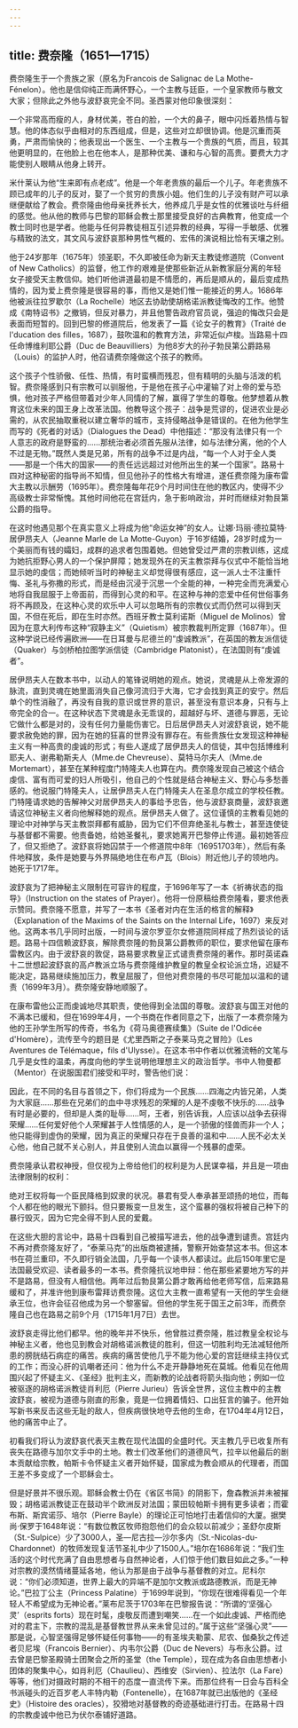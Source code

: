 ```yaml
---
---
---
```

title: 费奈隆（1651—1715）
---




费奈隆生于一个贵族之家（原名为Francois de Salignac de La Mothe-Fénelon）。他也是信仰纯正而满怀野心，一个主教与廷臣，一个皇家教师与散文大家；但除此之外他与波舒哀完全不同。圣西蒙对他印象很深刻：

一个非常高而瘦的人，身材优美，苍白的脸，一个大的鼻子，眼中闪烁着热情与智慧。他的体态似乎由相对的东西组成，但是，这些对立却很协调。他是沉重而英勇，严肃而愉快的；他表现出一个医生、一个主教与一个贵族的气质，而且，较其他更明显的，在他脸上也在他本人，是那种优美、谦和与心智的高贵。要费大力才能使别人眼睛从他身上转开。



米什莱认为他“生来即有点老成”。他是一个年老贵族的最后一个儿子。年老贵族不顾已成年的儿子的反对，娶了一个贫穷的贵族小姐。他们生的儿子没有财产可以承继便献给了教会。费奈隆由他母亲抚养长大，他养成几乎是女性的优雅谈吐与纤细的感觉。他从他的教师与巴黎的耶稣会教士那里接受良好的古典教育，他变成一个教士同时也是学者。他能与任何异教徒相互引述异教的经典，写得一手敏感、优雅与精致的法文，其文风与波舒哀那种男性气概的、宏伟的演说相比恰有天壤之别。

他于24岁那年（1675年）领圣职，不久即被任命为新天主教徒修道院（Convent of New Catholics）的监督，他工作的艰难是使那些新近从新教家庭分离的年轻女子接受天主教信仰。她们听他讲道最初是不情愿的，再后是顺从的，最后变成热情的，因为爱上费奈隆是很容易的事，而他又是她们惟一能接近的男人。1686年他被派往拉罗歇尔（La Rochelle）地区去协助使胡格诺派教徒悔改的工作。他赞成《南特诏书》之撤销，但反对暴力，并且他警告政府官员说，强迫的悔改只会是表面而短暂的。回到巴黎的修道院后，他发表了一篇《论女子的教育》（Traité de l'ducation des filles，1687），鼓吹温和的教育方法，非常近似卢梭。当路易十四任命博维利耶公爵（Duc de Beauvilliers）为他8岁大的孙子勃艮第公爵路易（Louis）的监护人时，他召请费奈隆做这个孩子的教师。

这个孩子个性骄傲、任性、热情，有时蛮横而残忍，但有精明的头脑与活泼的机智。费奈隆感到只有宗教可以驯服他，于是他在孩子心中灌输了对上帝的爱与恐惧，他对孩子严格但带着对少年人同情的了解，赢得了学生的尊敬。他梦想着从教育这位未来的国王身上改革法国。他教导这个孩子：战争是荒谬的，促进农业是必需的，从农民抽取重税以建立奢华的城市，支持侵略战争是错误的。在他为他学生而写的《死者的对话》（Dialogues the Dead）中他描述：“那没有法律只有一个人意志的政府是野蛮的……那统治者必须首先服从法律，如与法律分离，他的个人不过是无物。”既然人类是兄弟，所有的战争不过是内战，“每一个人对于全人类——那是一个伟大的国家——的责任远远超过对他所出生的某一个国家”。路易十四对这种秘密的指导尚不知情，但见他孙子的性格大有增进，遂任费奈隆为康布雷大主教以示酬劳（1695年）。费奈隆每年花9个月时间住在他的教区内，使得不少高级教士非常惭愧。其他时间他花在宫廷内，急于影响政治，并时而继续对勃艮第公爵的指导。

在这时他遇见那个在真实意义上将成为他“命运女神”的女人。让娜·玛丽·德拉莫特·居伊昂夫人（Jeanne Marle de La Motte-Guyon）于16岁结婚，28岁时成为一个美丽而有钱的孀妇，成群的追求者包围着她。但她曾受过严肃的宗教训练，这成为她抗拒野心男人的一个保护屏障；她发现外在的天主教崇拜与仪式中不能恰当地显示她的虔信；而她倾听当时的神秘主义却觉得很有感应，这一派人士不注重忏悔、圣礼与弥撒的形式，而是经由沉浸于沉思一个全能的神，一种完全而充满爱心地将自我屈服于上帝面前，而得到心灵的和平。在这种与神的恋爱中任何世俗事务将不再顾及，在这种心灵的欢乐中人可以忽略所有的宗教仪式而仍然可以得到天国，不但在死后，即在生时亦然。西班牙教士莫利诺斯（Miguel de Molinos）曾因为在意大利传布这种“寂静主义”（Quietism）被宗教裁判所定罪（1687年）。但这种学说已经传遍欧洲——在日耳曼与尼德兰的“虔诚教派”，在英国的教友派信徒（Quaker）与剑桥柏拉图学派信徒（Cambridge Platonist），在法国则有“虔诚者”。

居伊昂夫人在数本书中，以动人的笔锋说明她的观点。她说，灵魂是从上帝发源的脉流，直到灵魂在她里面消失自己像河流归于大海，它才会找到真正的安宁。然后单个的性消融了，再没有自我的意识或世界的意识，甚至没有意识本身，只有与上帝完全的合一。在这种状态下灵魂是永无乖误的，超越好与坏、道德与罪恶，无论它做什么都是对的，没有任何力量能伤害它。日后居伊昂夫人对波舒哀说，她不能要求赦免她的罪，因为在她的狂喜的世界没有罪存在。有些贵族仕女发现这种神秘主义有一种高贵的虔诚的形式；有些人遂成了居伊昂夫人的信徒，其中包括博维利耶夫人、谢弗勒斯夫人（Mme.de Chevreuse）、莫特马尔夫人（Mme.de Mortemart），甚至在某种程度门特隆夫人也算在内。费奈隆发现自己被这个结合虔信、富有而可爱的妇人所吸引，他自己的个性就是结合神秘主义、野心与多愁善感的。他说服门特隆夫人，让居伊昂夫人在门特隆夫人在圣息尔成立的学校任教。门特隆请求她的告解神父对居伊昂夫人的事给予忠告，他与波舒哀商量，波舒哀邀请这位神秘主义者向他解释她的观点。居伊昂夫人做了。这位谨慎的主教看见她的理论中对神学与天主教崇拜都有威胁，因为它们不但弃绝圣礼与教士，甚至连使徒与基督都不需要。他责备她，给她圣餐礼，要求她离开巴黎停止传道。最初她答应了，但又拒绝了。波舒哀将她囚禁于一个修道院中8年（16951703年），然后有条件地释放，条件是她要与外界隔绝地住在布卢瓦（Blois）附近他儿子的领地内。她死于1717年。

波舒哀为了把神秘主义限制在可容许的程度，于1696年写了一本《祈祷状态的指导》（Instruction on the states of Prayer）。他将一份原稿给费奈隆看，要求他表示赞同。费奈隆不愿意，并写了一本书《圣者对内在生活的格言的解释》（Explanation of the Maxims of the Saints on the Internal Life，1697）来反对他。这两本书几乎同时出版，一时间与波尔罗亚尔女修道院同样成了热烈谈论的话题。路易十四信赖波舒哀，解除费奈隆的勃艮第公爵教师的职位，要求他留在康布雷教区内。由于波舒哀的敦促，路易要求教皇正式谴责费奈隆的著作。那时英诺森十二世想起波舒哀的高卢教派立场与费奈隆维护教皇的教皇全权论派立场，迟疑不能决定，路易继续施加压力，教皇屈服了，但他对费奈隆的书尽可能加以温和的谴责（1699年3月）。费奈隆安静地顺服了。

在康布雷他公正而虔诚地尽其职责，使他得到全法国的尊敬。波舒哀与国王对他的不满本已缓和，但在1699年4月，一个书商在作者同意之下，出版了一本费奈隆为他的王孙学生所写的传奇，书名为《荷马奥德赛续集》（Suite de l'Odicée d'Homère），流传至今的题目是《尤里西斯之子泰莱马克之冒险》（Les Aventures de Télémaque，fils d'Ulysse）。在这本书中作者以优雅流畅的文笔与几乎是女性的温柔，再度向他的学生说明他理想主义的政治哲学。书中人物曼都（Mentor）在说服国君们接受和平时，警告他们说：

因此，在不同的名目与首领之下，你们将成为一个民族……四海之内皆兄弟，人类为大家庭……那些在兄弟们的血中寻求残忍的荣耀的人是不虔敬不快乐的……战争有时是必要的，但却是人类的耻辱……呵，王者，别告诉我，人应该以战争去获得荣耀……任何爱好他个人荣耀甚于人性情感的人，是一个骄傲的怪兽而非一个人；他只能得到虚伪的荣耀，因为真正的荣耀只存在于良善的温和中……人民不必太关心他，他自己就不关心别人，并且使别人流血以赢得一个残暴的虚荣。



费奈隆承认君权神授，但仅视为上帝给他们的权利是为人民谋幸福，并且是一项由法律限制的权利：

绝对王权将每一个臣民降格到奴隶的状况。暴君有受人奉承甚至颂扬的地位，而每个人都在他的眼光下颤抖。但只要叛变一旦发生，这个蛮暴的强权将被自己种下的暴行毁灭，因为它完全得不到人民的爱戴。



在这些大胆的言论中，路易十四看到自己被描写进去，他的战争遭到谴责。宫廷内不再对费奈隆友好了，“泰莱马克”的出版商被逮捕，警察开始查禁这本书。但这本书在荷兰重印，不久即行销全法国，几乎每一个读书人都读过。此后150年里它是法国最受欢迎、读者最多的一本书。费奈隆抗议地申辩：他在那些紧要地方写的并不是路易，但没有人相信他。两年过后勃艮第公爵才敢再给他老师写信，后来路易缓和了，并准许他到康布雷拜访费奈隆。这位大主教一直希望有一天他的学生会继承王位，也许会征召他成为另一个黎塞留。但他的学生死于国王之前3年，而费奈隆自己也在路易之前9个月（1715年1月7日）去世。

波舒哀走得比他们都早。他的晚年并不快乐，他曾胜过费奈隆，胜过教皇全权论与神秘主义者，他也见到教会对胡格诺派教徒的胜利，但这一切胜利均无法减轻他所患的膀胱结石病症的痛苦。疾病的痛苦使他几乎不能为他心爱的宫廷继续主持仪式的工作；而没心肝的讥嘲者还问：他为什么不走开静静地死在莫城。他看见在他周围兴起了怀疑主义、《圣经》批判主义，而新教的论战者将箭头指向他；例如一位被驱逐的胡格诺派教徒肖利厄（Pierre Jurieu）告诉全世界，这位主教中的主教波舒哀，被视为道德与刚直的形象，竟是一位拥着情妇、口出狂言的骗子。他开始写新书来反击这些无耻的敌人，但疾病很快地夺去他的生命，在1704年4月12日，他的痛苦中止了。

初看我们将认为波舒哀代表天主教在现代法国的全盛时代。天主教几乎已收复所有丧失在路德与加尔文手中的土地。教士们改革他们的道德风气，拉辛以他最后的剧本贡献给宗教，帕斯卡令怀疑主义者开始怀疑，国家成为教会顺从的代理者，而国王差不多变成了一个耶稣会士。

但是好景并不很乐观。耶稣会教士仍在《省区书简》的阴影下，詹森教派并未被摧毁；胡格诺派教徒正在鼓动半个欧洲反对法国；蒙田较帕斯卡拥有更多读者；而霍布斯、斯宾诺莎、培尔（Pierre Bayle）的理论正可怕地打击着信仰的大厦。据樊尚·保罗于1648年说：“有数位教区牧师抱怨他们的会众较以前减少；圣舒尔皮斯（St.-Sulpice）少了3000人，圣—尼古拉—沙尔多内（St.-Nicolas-du-Chardonnet）的牧师发现复活节圣礼中少了1500人。”培尔在1686年说：“我们生活的这个时代充满了自由思想者与自然神论者，人们惊于他们数目如此之多。”一种对宗教的漠然情绪蔓延各地，他认为那是由于战争与基督教的对立。尼科尔说：“你们必须知道，世界上最大的异端不是加尔文教派或路德教派，而是无神论。”巴拉丁公主（Princess Palatine）于1699年说到，“你现在很难得看见一个年轻人不希望成为无神论者。”莱布尼茨于1703年在巴黎报告说：“所谓的‘坚强心灵’（esprits forts）现在时髦，虔敬反而遭到嘲笑……在一个如此虔诚、严格而绝对的君主下，宗教的混乱是基督教世界从来未曾见过的。”属于这些“坚强心灵”——那是说，心智坚强得足够怀疑任何事物——的有圣埃夫勒蒙、尼农、伽桑狄之传述者贝尼埃（Francois Bernier）、内韦尔公爵（Duc de Nevers）与布永公爵。过去曾是巴黎圣殿骑士团聚会之所的圣堂（the Temple），现在成为各自由思想者小团体的聚集中心，如肖利厄（Chaulieu）、西维安（Sirvien）、拉法尔（La Fare）等等，他们对摄政时期的不相干的态度一直流传下来。而那位终有一日会与百科全书派碰头的近百岁老人丰特内勒（Fontenelle），在1687年就已出版他的《圣经史》（Histoire des oracles），狡猾地对基督教的奇迹基础进行打击。在路易十四的宗教虔诚中他已为伏尔泰铺好道路。